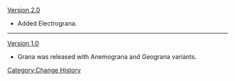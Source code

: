 [[Version 2.0]]
*Added Electrograna.
----
[[Version 1.0]]
*Grana was released with Anemograna and Geograna variants.
<noinclude>[[Category:Change History]]</noinclude>